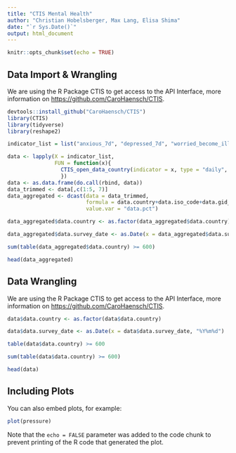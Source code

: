 ```yaml
---
title: "CTIS Mental Health"
author: "Christian Hobelsberger, Max Lang, Elisa Shima"
date: "`r Sys.Date()`"
output: html_document
---
```


```r
knitr::opts_chunk$set(echo = TRUE)
```

## Data Import & Wrangling

We are using the R Package CTIS to get access to the API Interface, more information on <https://github.com/CaroHaensch/CTIS>.

```r
devtools::install_github("CaroHaensch/CTIS")
library(CTIS)
library(tidyverse)
library(reshape2)

indicator_list = list("anxious_7d", "depressed_7d", "worried_become_ill", "finance", "food_security")

data <- lapply(X = indicator_list, 
               FUN = function(x){
                 CTIS_open_data_country(indicator = x, type = "daily", country = "all", daterange = "")
                 })
data <- as.data.frame(do.call(rbind, data))
data_trimmed <- data[,c(1:5, 7)]
data_aggregated <- dcast(data = data_trimmed, 
                         formula = data.country+data.iso_code+data.gid_0+data.survey_date~data.indicator, 
                         value.var = "data.pct")

data_aggregated$data.country <- as.factor(data_aggregated$data.country)

data_aggregated$data.survey_date <- as.Date(x = data_aggregated$data.survey_date, "%Y%m%d")

sum(table(data_aggregated$data.country) >= 600)

head(data_aggregated)
```

## Data Wrangling

We are using the R Package CTIS to get access to the API Interface, more information on <https://github.com/CaroHaensch/CTIS>.

```r
data$data.country <- as.factor(data$data.country)

data$data.survey_date <- as.Date(x = data$data.survey_date, "%Y%m%d")

table(data$data.country) >= 600

sum(table(data$data.country) >= 600)

head(data)

```

## Including Plots

You can also embed plots, for example:

```r
plot(pressure)
```

Note that the `echo = FALSE` parameter was added to the code chunk to prevent printing of the R code that generated the plot.
